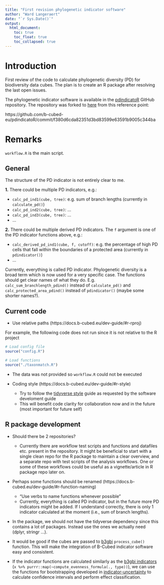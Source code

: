 ```yaml
---
title: "First revision phylogenetic indicator software"
author: "Ward Langeraert"
date: "`r Sys.Date()`"
output:
  html_document:
    toc: true
    toc_float: true
    toc_collapsed: true
---
```


# Introduction
First review of the code to calculate phylogenetic diversity (PD) for biodiversity data cubes. The plan is to create an R package after resolving the last open issues.

The phylogenetic indicator software is available in the [pdindicatoR](https://github.com/b-cubed-eu/pdindicatoR) GitHub repository.
The repository was forked to [here](https://github.com/wlangera/pdindicatoR) from this reference point:

https://github.com/b-cubed-eu/pdindicatoR/commit/f380d6cda82351d3bd83599e63591b9005c344ba

# Remarks

`workflow.R` is the main script.

## General

The structure of the PD indicator is not entirely clear to me.

**1.** There could be multiple PD indicators, e.g.:

- `calc_pd_ind1(cube, tree)`: e.g. sum of branch lengths (currently in `calculate_pd()`)
- `calc_pd_ind2(cube, tree)`: ...
- `calc_pd_ind3(cube, tree)`: ...
- ...

**2.** There could be multiple derived PD indicators. The `f` argument is one of the PD indicator functions above, e.g.:

- `calc_derived_pd_ind1(cube, f, cutoff)`: e.g. the percentage of high PD cells that fall within the boundaries of a protected area (currently in `pdindicator()`)
- ...

Currently, everything is called PD indicator. Phylogenetic diversity is a broad term which is now used for a very specific case. The functions should get clear names of what they do. E.g. `calc_sum_branchlength_pdind()` instead of `calculate_pd()` and `calc_protected_area_pdind()` instead of `pdindicator()` (maybe some shorter names?).

## Current code

- Use relative paths (https://docs.b-cubed.eu/dev-guide/#r-rproj)

For example, the following code does not run since it is not relative to the R project

```r
# Load config file
source("config.R")

# Load functions
source("./taxonmatch.R")
```

- The data was not provided so `workflow.R` could not be executed

- Coding style (https://docs.b-cubed.eu/dev-guide/#r-style)
  - Try to follow the [tidyverse style](https://style.tidyverse.org/) guide as requested by the software develoment guide
  - This will benefit code clarity for collaboration now and in the future (most important for future self)

## R package development

- Should there be 2 repositories?
  - Currently there are workflow test scripts and functions and datafiles etc. present in the repository. It might be beneficial to start with a single clean repo for the R package to maintain a clear overview, and a separate repo with test scripts of the analysis workflows. One or some of these workflows could be useful as a vignette/article in R package repo later on.

- Perhaps some functions should be renamed (https://docs.b-cubed.eu/dev-guide/#r-function-naming)
  - "Use verbs to name functions whenever possible"
  - Currently, everything is called PD indicator, but in the future more PD indicators might be added. If I understand correctly, there is only 1 indicator calculated at the moment (i.e., sum of branch lengths).

- In the package, we should not have the tidyverse dependency since this contains a lot of packages. Instead use the ones we actually need (dplyr, stringr ...).

- It would be good if the cubes are passed to [b3gbi](https://github.com/b-cubed-eu/b3gbi) `process_cube()` function. This will make the integration of B-Cubed indicator software easy and consistent.

- If the indicator functions are calculated similarly as the [b3gbi indicators](https://github.com/b-cubed-eu/b3gbi/blob/d1c4711177f40bd69a1c373ef9e263f1598700bb/R/calc_map_methods.R#L272)  (`x %>% purrr::map(~compute_evenness_formula(., type))`), we can use the functions for bootstrapping developed in [indicator-uncertainty](https://github.com/b-cubed-eu/indicator-uncertainty) to calculate confidence intervals and perform effect classification.
